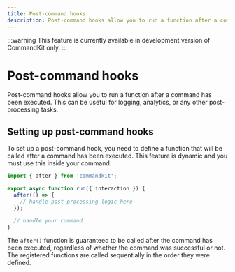 ```yaml
---
title: Post-command hooks
description: Post-command hooks allow you to run a function after a command has been executed.
---
```


:::warning
This feature is currently available in development version of CommandKit only.
:::

# Post-command hooks

Post-command hooks allow you to run a function after a command has been executed. This can be useful for logging, analytics, or any other post-processing tasks.

## Setting up post-command hooks

To set up a post-command hook, you need to define a function that will be called after a command has been executed. This feature is dynamic and you must use this inside your command.

```ts
import { after } from 'commandkit';

export async function run({ interaction }) {
  after(() => {
    // handle post-processing logic here
  });

  // handle your command
}
```

The `after()` function is guaranteed to be called after the command has been executed, regardless of whether the command was successful or not. The registered functions are called sequentially in the order they were defined.
